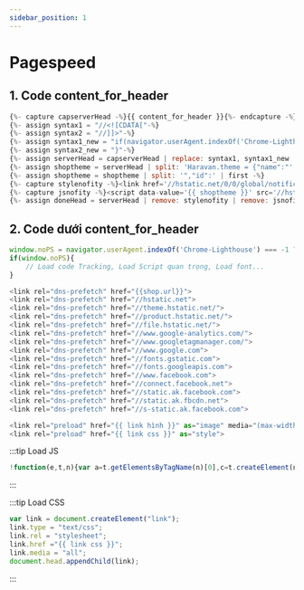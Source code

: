 ```yaml
---
sidebar_position: 1
---
```


# Pagespeed

## 1. Code content_for_header ##
```js title="Replce content header"
{%- capture capserverHead -%}{{ content_for_header }}{%- endcapture -%}
{%- assign syntax1 = "//<![CDATA["-%}
{%- assign syntax2 = "//]]>"-%}
{%- assign syntax1_new = "if(navigator.userAgent.indexOf('Chrome-Lighthouse') === -1){"-%}
{%- assign syntax2_new = "}"-%}
{%- assign serverHead = capserverHead | replace: syntax1, syntax1_new | replace: syntax2, syntax2_new -%}
{%- assign shoptheme = serverHead | split: 'Haravan.theme = {"name":"' | last -%}
{%- assign shoptheme = shoptheme | split: '","id":' | first -%}
{%- capture stylenofity -%}<link href='//hstatic.net/0/0/global/notification.css' rel='stylesheet'/>{%- endcapture -%}
{%- capture jsnofity -%}<script data-value='{{ shoptheme }}' src='//hstatic.net/0/0/global/notification.js'></script>{%- endcapture -%}
{%- assign doneHead = serverHead | remove: stylenofity | remove: jsnofity -%} 
```

## 2. Code dưới content_for_header

```js
window.noPS = navigator.userAgent.indexOf('Chrome-Lighthouse') === -1 ? true : false;
if(window.noPS){
    // Load code Tracking, Load Script quan trọng, Load font...
}
```

```js title="DNS-prefetch server"
<link rel="dns-prefetch" href="{{shop.url}}">
<link rel="dns-prefetch" href="//hstatic.net">
<link rel="dns-prefetch" href="//theme.hstatic.net/">
<link rel="dns-prefetch" href="//product.hstatic.net/">
<link rel="dns-prefetch" href="//file.hstatic.net/">
<link rel="dns-prefetch" href="//www.google-analytics.com/">
<link rel="dns-prefetch" href="//www.googletagmanager.com/">
<link rel="dns-prefetch" href="//www.google.com">
<link rel="dns-prefetch" href="//fonts.gstatic.com">
<link rel="dns-prefetch" href="//fonts.googleapis.com">
<link rel="dns-prefetch" href="//www.facebook.com">
<link rel="dns-prefetch" href="//connect.facebook.net">
<link rel="dns-prefetch" href="//static.ak.facebook.com">
<link rel="dns-prefetch" href="//static.ak.fbcdn.net">
<link rel="dns-prefetch" href="//s-static.ak.facebook.com">
```

```js Preload for CLS
<link rel="preload" href="{{ link hình }}" as="image" media="(max-width: 361px)"> 
<link rel="preload" href="{{ link css }}" as="style">
```

:::tip Load JS

```js
!function(e,t,n){var a=t.getElementsByTagName(n)[0],c=t.createElement(n);c.async=true,c.src="https://www.google.com/recaptcha/api.js?render=6LdD18MUAAAAAHqKl3Avv8W-tREL6LangePxQLM-",a.parentNode.insertBefore(c,a)}(window,document,"script");
```

:::

:::tip Load CSS

```js
var link = document.createElement("link");
link.type = "text/css";
link.rel = "stylesheet";
link.href ="{{ link css }}";
link.media = "all";
document.head.appendChild(link);
```

:::
